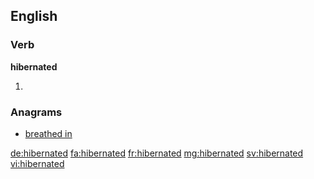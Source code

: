 ==English==

===Verb===
'''hibernated'''

# {{en-past of|hibernate}}

===Anagrams===
* [[breathed in#English|breathed in]]

[[de:hibernated]]
[[fa:hibernated]]
[[fr:hibernated]]
[[mg:hibernated]]
[[sv:hibernated]]
[[vi:hibernated]]